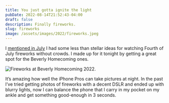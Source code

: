 ```yaml
---
title: You just gotta ignite the light
pubDate: 2022-08-14T21:52:43-04:00
draft: false
description: Finally fireworks.
slug: fireworks
image: /assets/images/2022/fireworks.jpeg
---
```


I [mentioned in July](/blog-posts/2022/07/fourth-fireworks) I had some less than stellar ideas for watching Fourth of July fireworks without crowds. I made up for it tonight by getting a great spot for the Beverly Homecoming ones.

![Fireworks at Beverly Homecoming 2022](/assets/images/2022/fireworks.jpeg).

It’s amazing how well the iPhone Pros can take pictures at night. In the past I’ve tried getting photos of fireworks with a decent DSLR and ended up with blurry lights, now I can balance the phone that I carry in my pocket on my ankle and get something good-enough in 3 seconds.
